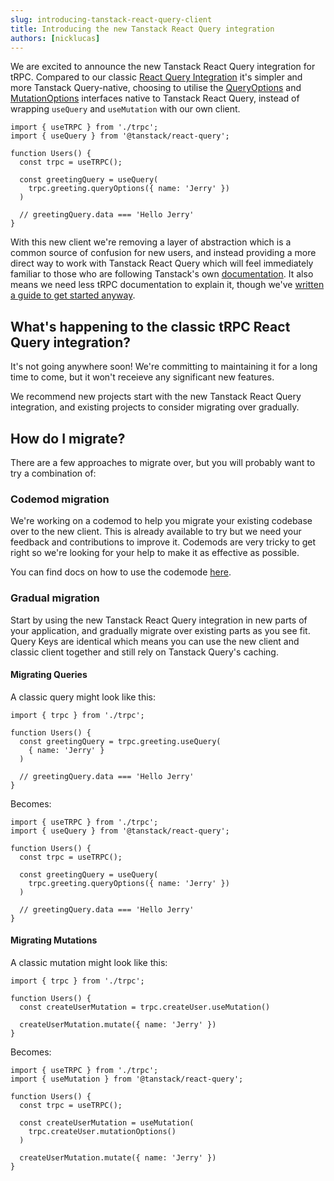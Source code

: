```yaml
---
slug: introducing-tanstack-react-query-client
title: Introducing the new Tanstack React Query integration
authors: [nicklucas]
---
```


We are excited to announce the new Tanstack React Query integration for tRPC. Compared to our classic [React Query Integration](/docs/client/react) it's simpler and more Tanstack Query-native, choosing to utilise the [QueryOptions](https://tanstack.com/query/latest/docs/framework/react/guides/query-options) and [MutationOptions](https://tanstack.com/query/latest/docs/framework/react/guides/mutations) interfaces native to Tanstack React Query, instead of wrapping `useQuery` and `useMutation` with our own client.

```tsx
import { useTRPC } from './trpc';
import { useQuery } from '@tanstack/react-query';

function Users() {
  const trpc = useTRPC();

  const greetingQuery = useQuery(
    trpc.greeting.queryOptions({ name: 'Jerry' })
  )

  // greetingQuery.data === 'Hello Jerry'
}
```

With this new client we're removing a layer of abstraction which is a common source of confusion for new users, and instead providing a more direct way to work with Tanstack React Query which will feel immediately familiar to those who are following Tanstack's own [documentation](https://tanstack.com/query/latest). It also means we need less tRPC documentation to explain it, though we've [written a guide to get started anyway](/docs/tanstack-react-query/introduction).

## What's happening to the classic tRPC React Query integration?

It's not going anywhere soon! We're committing to maintaining it for a long time to come, but it won't receieve any significant new features.

We recommend new projects start with the new Tanstack React Query integration, and existing projects to consider migrating over gradually.

## How do I migrate?

There are a few approaches to migrate over, but you will probably want to try a combination of:

### Codemod migration

We're working on a codemod to help you migrate your existing codebase over to the new client. This is already available to try but we need your feedback and contributions to improve it. Codemods are very tricky to get right so we're looking for your help to make it as effective as possible.

You can find docs on how to use the codemode [here](/docs/tanstack-react-query/codemod).

### Gradual migration

Start by using the new Tanstack React Query integration in new parts of your application, and gradually migrate over existing parts as you see fit. Query Keys are identical which means you can use the new client and classic client together and still rely on Tanstack Query's caching.

#### Migrating Queries

A classic query might look like this:

```tsx
import { trpc } from './trpc';

function Users() {
  const greetingQuery = trpc.greeting.useQuery(
    { name: 'Jerry' }
  )

  // greetingQuery.data === 'Hello Jerry'
}
```

Becomes:

```tsx
import { useTRPC } from './trpc';
import { useQuery } from '@tanstack/react-query';

function Users() {
  const trpc = useTRPC();

  const greetingQuery = useQuery(
    trpc.greeting.queryOptions({ name: 'Jerry' })
  )

  // greetingQuery.data === 'Hello Jerry'
}
```

#### Migrating Mutations

A classic mutation might look like this:

```tsx
import { trpc } from './trpc';

function Users() {
  const createUserMutation = trpc.createUser.useMutation()

  createUserMutation.mutate({ name: 'Jerry' })
}
```

Becomes:

```tsx
import { useTRPC } from './trpc';
import { useMutation } from '@tanstack/react-query';

function Users() {
  const trpc = useTRPC();

  const createUserMutation = useMutation(
    trpc.createUser.mutationOptions()
  )

  createUserMutation.mutate({ name: 'Jerry' })
}
```
